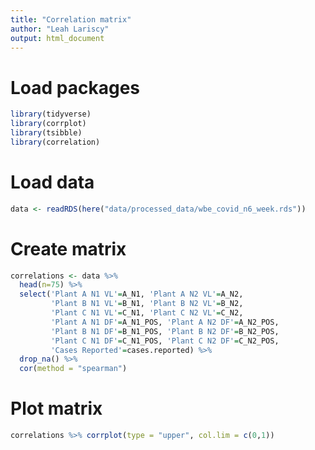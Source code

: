 ```yaml
---
title: "Correlation matrix"
author: "Leah Lariscy"
output: html_document
---
```


# Load packages

```r
library(tidyverse)
library(corrplot)
library(tsibble)
library(correlation)
```

# Load data

```r
data <- readRDS(here("data/processed_data/wbe_covid_n6_week.rds"))
```

# Create matrix

```r
correlations <- data %>%
  head(n=75) %>% 
  select('Plant A N1 VL'=A_N1, 'Plant A N2 VL'=A_N2,
         'Plant B N1 VL'=B_N1, 'Plant B N2 VL'=B_N2,
         'Plant C N1 VL'=C_N1, 'Plant C N2 VL'=C_N2,
         'Plant A N1 DF'=A_N1_POS, 'Plant A N2 DF'=A_N2_POS,
         'Plant B N1 DF'=B_N1_POS, 'Plant B N2 DF'=B_N2_POS,
         'Plant C N1 DF'=C_N1_POS, 'Plant C N2 DF'=C_N2_POS,
         'Cases Reported'=cases.reported) %>% 
  drop_na() %>% 
  cor(method = "spearman")
```

# Plot matrix

```r
correlations %>% corrplot(type = "upper", col.lim = c(0,1))
```
